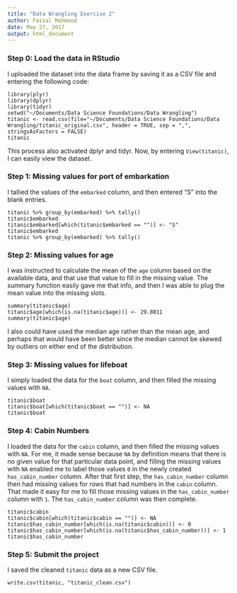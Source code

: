 ```yaml
---
title: "Data Wrangling Exercise 2"
author: Faisal Mahmood
date: May 27, 2017
output: html_document
---
```


### Step 0: Load the data in RStudio

I uploaded the dataset into the data frame by saving it as a CSV file and entering the following code:
```
library(plyr)
library(dplyr)
library(tidyr)
setwd("~/Documents/Data Science Foundations/Data Wrangling")
titanic <- read.csv(file="~/Documents/Data Science Foundations/Data Wrangling/titanic_original.csv", header = TRUE, sep = ",", stringsAsFactors = FALSE)
titanic
```
This process also activated dplyr and tidyr. Now, by entering ```View(titanic)```, I can easily view the dataset.

### Step 1: Missing values for port of embarkation

I tallied the values of the ```embarked``` column, and then entered "S" into the blank entries. 
```
titanic %>% group_by(embarked) %>% tally()
titanic$embarked
titanic$embarked[which(titanic$embarked == "")] <- "S" 
titanic$embarked
titanic %>% group_by(embarked) %>% tally()
```

### Step 2: Missing values for age

I was instructed to calculate the mean of the ```age``` column based on the available data, and that use that value to fill in the missing value. The summary function easily gave me that info, and then I was able to plug the mean value into the missing slots.

```
summary(titanic$age)
titanic$age[which(is.na(titanic$age))] <- 29.8811
summary(titanic$age)
```

I also could have used the median age rather than the mean age, and perhaps that would have been better since the median cannot be skewed by outliers on either end of the distribution.

### Step 3: Missing values for lifeboat

I simply loaded the data for the ```boat``` column, and then filled the missing values with ```NA```.

```
titanic$boat
titanic$boat[which(titanic$boat == "")] <- NA
titanic$boat
```

### Step 4: Cabin Numbers

I loaded the data for the ```cabin``` column, and then filled the missing values with ```NA```. For me, it made sense because ```NA``` by definition means that there is no given value for that particular data point, and filling the missing values with ```NA``` enabled me to label those values ```0``` in the newly created ```has_cabin_number``` column. After that first step, the ```has_cabin_number``` column then had missing values for rows that had numbers in the ```cabin``` column. That made it easy for me to fill those missing values in the ```has_cabin_number``` column with ```1```. The ```has_cabin_number``` column was then complete.

```
titanic$cabin
titanic$cabin[which(titanic$cabin == "")] <- NA
titanic$has_cabin_number[which(is.na(titanic$cabin))] <- 0
titanic$has_cabin_number[which(is.na(titanic$has_cabin_number))] <- 1
titanic$has_cabin_number
```

### Step 5: Submit the project

I saved the cleaned ```titanic``` data as a new CSV file.

```
write.csv(titanic, "titanic_clean.csv")
```
